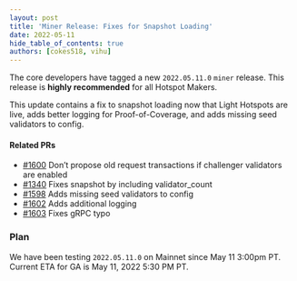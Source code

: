 ```yaml
---
layout: post
title: 'Miner Release: Fixes for Snapshot Loading'
date: 2022-05-11
hide_table_of_contents: true
authors: [cokes518, vihu]
---
```


The core developers have tagged a new `2022.05.11.0` `miner` release. This release is **highly
recommended** for all Hotspot Makers.

<!--truncate-->

This update contains a fix to snapshot loading now that Light Hotspots are live, adds better logging
for Proof-of-Coverage, and adds missing seed validators to config.

#### Related PRs

- [#1600](https://github.com/helium/miner/pull/1600) Don’t propose old request transactions if
  challenger validators are enabled
- [#1340](https://github.com/helium/blockchain-core/pull/1340) Fixes snapshot by including
  validator_count
- [#1598](https://github.com/helium/miner/pull/1598) Adds missing seed validators to config
- [#1602](https://github.com/helium/miner/pull/1602) Adds additional logging
- [#1603](https://github.com/helium/miner/pull/1603) Fixes gRPC typo

### Plan

We have been testing `2022.05.11.0` on Mainnet since May 11 3:00pm PT. Current ETA for GA is May 11,
2022 5:30 PM PT.
